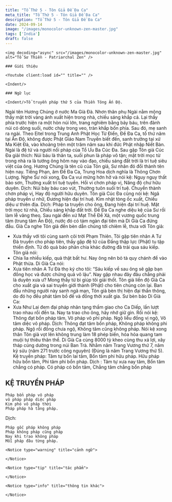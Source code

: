 ```yaml
---
title: "Tổ Thứ 5 - Tôn Giả Đề Đa Ca"
meta_title: "Tổ Thứ 5 - Tôn Giả Đề Đa Ca"
description: "Tổ Thứ 5 - Tôn Giả Đề Đa Ca"
date: 2024-09-14
image: "/images/monocolor-unknown-zen-master.jpg"
tags: ['India']
draft: false
---
```


<div className="grid xl:grid-cols-8 lg:grid-cols-8 md:grid-cols-2 sm:grid-cols-2 xs:grid-cols-1 gap-8 bg-body dark:bg-darkmode-body">

  <div className="lg:col-span-3 md:col-span-1">

    <img decoding="async" src="/images/monocolor-unknown-zen-master.jpg" alt="Tổ Sư Thiền - Patriarchal Zen" />

    ### Giới thiệu

    <Youtube client:load id="" title="" />

    <Indent/>

  </div>

  <div className="lg:col-span-5 md:col-span-1">

    ### Ngữ lục

    <Indent/>Tổ truyền pháp thứ 5 của Thiền Tông Ấn Độ.
Ngài tên Hương Chúng ở nước Ma Già Đà. Nhơn thân phụ Ngài nằm mộng thấy mặt trời vàng ánh xuất hiện trong nhà, chiếu sáng khắp cả. Lại thấy phía trước hiện ra một hòn núi lớn, trang nghiêm bằng bảy báu, trên đảnh núi có dòng suối, nước chảy trong veo, tràn khắp bốn phía. Sau đó, mẹ sanh ra ngài.
Theo Eitel trong Trung Anh Phật Học Từ Điển, Đề Đa Ca, tổ thứ năm tại Ấn Độ, không được Phật Giáo Nam Truyền biết đến, sanh trưởng tại xứ Ma Kiệt Đà, vào khoảng trên một trăm năm sau khi đức Phật nhập Niết Bàn. Ngài là đệ tử và người nối pháp của Tổ Ưu Ba Cúc Đa.
Sau gặp Tôn giả Cúc Đa giải thích: Núi báu là thân ta, suối phun là pháp vô tận; mặt trời mọc từ trong nhà ra là tướng ông hôm nay vào đạo, chiếu sáng đất trời là trí tuệ siêu việt của ông.
Hương Chúng là tên cũ của Tôn giả, Sư nhân đó đổi thành tên hiện nay. Tiếng Phạn, âm Đề Đa Ca, Trung Hoa dịch nghĩa là Thông Chơn Lượng.
Nghe Sư nói xong, Đa Ca vui mừng hớn hở và nói kệ:
Nguy nguy thất bảo sơn,
Thường xuất trí tuệ tuyền.
Hồi vi chơn pháp vị,
Năng độ chư hữu duyên.
Dịch:
Núi bảy báu cao vút,
Thường tuôn suối trí tuệ.
Chuyển thành chơn pháp vị,
Hay độ người hữu duyên.
Tôn giả Cúc Đa cũng nói kệ:
Ngã pháp truyền ư nhữ,
Đương hiện đại trí huệ.
Kim nhật tòng ốc xuất,
Chiếu diệu ư thiên địa.
Dịch:
Pháp ta truyền cho ông,
Đang hiện đại trí huệ.
Mặt trời mọc từ nhà,
Chiếu sáng khắp đất trời.
Đề Đa Ca nghe diệu kệ của Sư rồi làm lễ vâng theo.
Sau ngài đến xứ Mạt Thể Đề Xá, một vương quốc trung tâm (trung tâm Ấn Độ), nước đó có tám ngàn đại tiên mà Di Già Ca đứng đầu. Già Ca nghe Tôn giả đến bèn dẫn chúng tới chiêm lễ, thưa với Tôn giả:
- Xưa thầy với tôi cùng sanh cõi trời Phạm Thiên. Tôi gặp tiên nhân A Tư Đà truyền cho pháp tiên, thầy gặp đệ tử của Đấng thập lực (Phật) tu tập thiền định. Từ đó quả báo phân chia khác đường đã trải qua sáu kiếp.
  Tôn giả nói:
- Chia lìa nhiều kiếp, quả thật bất hư. Nay ông nên bỏ tà quy chánh để vào Phật thừa.
  Di Già Ca nói:
- Xưa tiên nhân A Tư Đà thọ ký cho tôi: “Sáu kiếp về sau ông sẽ gặp bạn đồng học và được chứng quả vô lậu”. Nay gặp nhau đây đâu chẳng phải là duyên xưa ư? Mong thầy từ bi giúp tôi giải thốt.
  Tôn giả liền độ Già Ca cho xuất gia và sai truyền giới thánh (Phật) cho tiên chúng còn lại. Ban đầu những người này sanh ngã mạn, Tôn giả bèn thị hiện đại thần thông, do đó họ đều phát tâm bồ đề và đồng thời xuất gia.
  Sư bèn bảo Di Già Ca:
- Xưa Như Lai đem đại pháp nhãn tạng thầm giao cho Ca Diếp, lần lượt trao nhau rồi đến ta. Nay ta trao cho ông, hãy nhớ giữ gìn. Rồi nói kệ:
  Thông đạt bổn pháp tâm,
  Vô pháp vô phi pháp.
  Ngộ liễu đồng vị ngộ,
  Vô tâm diệc vô pháp.
  Dịch:
  Thông đạt tâm bổn pháp,
  Không pháp không phi pháp.
  Ngộ rồi đồng chưa ngộ,
  Không tâm cũng không pháp.
  Nói kệ xong thân Tôn giả vọt lên không trung làm 18 phép biến, hóa hỏa quang tam muội tự thiêu thân thể.
  Di Già Ca cùng 8000 tỳ kheo cùng thu xá lợi, xây tháp cúng dường trong núi Ban Trà. Nhằm năm Trang Vương thứ 7, năm kỷ sửu (năm 271 trước công nguyên) (Đúng là năm Trang Vương thứ 5).
  Kệ truyền pháp:
  Tâm tự bổn lai tâm,
  Bổn tâm phi hữu pháp.
  Hữu pháp hữu bổn tâm,
  Phi tâm phi bổn pháp.
  Dịch :
  Tâm tự xưa nay tâm,
  Bổn tâm chẳng có pháp.
  Có pháp có bổn tâm,
  Chẳng tâm chẳng bổn pháp
<h2>KỆ TRUYỀN PHÁP</h2>

    Pháp bổn pháp vô pháp
    vô pháp pháp diệc pháp
    Kim phó vô pháp thời
    Pháp pháp hà tằng pháp.

Dịch:

    Pháp gốc pháp không pháp
    Pháp không pháp cũng pháp
    Nay khi trao không pháp
    Mỗi pháp đâu từng pháp.

    <Notice type="warning" title="cảnh ngữ">

    </Notice>

    <Notice type="tip" title="tác phẩm">

    </Notice>

    <Notice type="info" title="thông tin khác">

    </Notice>

  </div>

</div>
